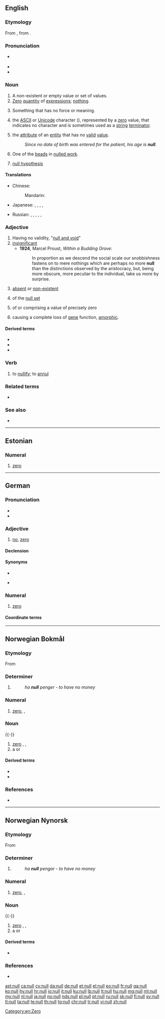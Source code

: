 {{also|Null|núll|null'}}
==English==
{{wikipedia|dab=null}}

===Etymology===
From {{etyl|frm|en}} {{m|frm|nul}}, from {{etyl|la|en}} {{m|la|nullus}}.

===Pronunciation===
* {{a|UK|US}} {{IPA|/nʌl/|lang=en}}
* {{audio|en-us-null.ogg|Audio (US)|lang=en}}
* {{rhymes|ʌl|lang=en}}

===Noun===
{{en-noun}}

# A non-existent or empty value or set of values.
# [[zero|Zero]] [[quantity]] of [[expression|expressions]]; [[nothing]].
#: {{rfquotek|Francis Bacon}}
# Something that has no force or meaning.
# {{lb|en|computing}} the [[ASCII]] or [[Unicode]] character (<big><big>{{lang|und|sc=Latinx|[[␀]]}}</big></big>), represented by a [[zero]] value, that indicates no character and is sometimes used as a [[string]] [[terminator]].
# {{lb|en|computing}} the [[attribute]] of an [[entity]] that has no [[valid]] [[value]].
#: ''Since no date of birth was entered for the patient, his age is '''null'''.''
# One of the [[bead]]s in [[nulled work]].
# {{lb|en|statistics}} [[null hypothesis]]

====Translations====
{{trans-top|a non-existent or empty value or set of values}}
* Chinese:
*: Mandarin: {{t|cmn|空值|tr=kōngzhí|sc=Hani}}
* Japanese: {{t+|ja|無|tr=mu|sc=Jpan}}, {{t+|ja|無価値|tr=むかち, mukachi|sc=Jpan}}, {{t+|ja|空白|tr=くうはく, kūhaku|sc=Jpan}}, {{t+|ja|ゼロ|tr=zero|sc=Jpan}}, {{t|ja|ヌル|tr=nuru|sc=Jpan}}
{{trans-mid}}
* Russian: {{qualifier|zero}} {{t+|ru|нуль|m}}, {{t|ru|пусто́е по́ле|n}}, {{t|ru|пусто́й указа́тель|m}}, {{t|ru|пусто́е значе́ние|n}}, {{t|ru|нулл|m}}, {{t|ru|налл|m}}
{{trans-bottom}}

===Adjective===
{{en-adj}}

# Having no validity, "[[null and void]]"
# [[insignificant]]
#* '''1924''', Marcel Proust, ''Within a Budding Grove'':
#*: In proportion as we descend the social scale our snobbishness fastens on to mere nothings which are perhaps no more '''null''' than the distinctions observed by the aristocracy, but, being more obscure, more peculiar to the individual, take us more by surprise.
# [[absent]] or [[non-existent]]
# {{lb|en|mathematics}} of the [[null set]]
# {{lb|en|mathematics}} of or comprising a value of precisely zero
# {{lb|en|genetics|of a mutation}} causing a complete loss of [[gene]] function, [[amorphic]].

====Derived terms====
* {{l|en|antinull}}
* {{l|en|null determiner}}
* {{l|en|nullity}}

===Verb===
{{en-verb}}

# {{lb|en|transitive}} to [[nullify]]; to [[annul]]
#: {{rfquotek|Milton}}

===Related terms===
* {{l|en|annul}}

===See also===
* {{l|en|nil}}

----

==Estonian==

===Numeral===
{{head|et|numeral}}

# {{lb|et|cardinal}} [[zero]]

----

==German==

===Pronunciation===
* {{IPA|/nʊl/|lang=de}}
* {{audio|De-null.ogg|Audio|lang=de}}

===Adjective===
{{de-adj|-}}

# {{lb|de|slang}} [[no]], [[zero]] {{gloss|absolutely none}}

====Declension====
{{de-decl-adj-notcomp|null}}

====Synonyms====
* {{l|de|kein}}
* {{l|de|überhaupt}} {{l|de|kein}}

===Numeral===
{{head|de|numeral}}

# {{lb|de|cardinal}} [[zero]]

====Coordinate terms====
{{de-cardinal}}

----

==Norwegian Bokmål==

===Etymology===
From {{etyl|la|nb}} {{m|la|nullus}}

===Determiner===
{{head|nb|determiner}}

# {{l|en|no}} {{qualifier|determiner: not any}}
#: ''ha '''null''' penger - to have no money''

===Numeral===
{{head|nb|numeral}}

# {{lb|nb|cardinal}} [[zero]], {{l|en|nought}}, {{l|en|nil}}

===Noun===
{{nb-noun-m1}} {{-}}
{{nb-noun-n3}}

# [[zero]] {{gloss|numeric symbol of zero}}, {{l|en|nought}}, {{l|en|nil}}
# a {{l|en|nobody}} or {{l|en|nonentity}} {{qualifier|derogatory about a person}}

====Derived terms====
* {{l|nb|nullstille}}
* {{l|nb|nulltoleranse}}

===References===
* {{R:The Bokmål Dictionary}}

----

==Norwegian Nynorsk==

===Etymology===
From {{etyl|la|nn}} {{m|la|nullus}}

===Determiner===
{{head|nn|determiner}}

# {{l|en|no}} {{qualifier|determiner: not any}}
#: ''ha '''null''' pengar - to have no money''

===Numeral===
{{head|nn|numeral}}

# {{lb|nn|cardinal}} [[zero]], {{l|en|nought}}, {{l|en|nil}}

===Noun===
{{nn-noun-m1}} {{-}}
{{nn-noun-n1}}

# [[zero]] {{q|numeric symbol of zero}}, {{l|en|nought}}, {{l|en|nil}}
# a {{l|en|nobody}} or {{l|en|nonentity}} {{q|derogatory about a person}}

====Derived terms====
* {{l|nn|nulltoleranse}}

===References===
* {{R:The Nynorsk Dictionary}}

[[Category:en:Zero]]

[[ast:null]]
[[ca:null]]
[[cy:null]]
[[da:null]]
[[de:null]]
[[et:null]]
[[el:null]]
[[eo:null]]
[[fr:null]]
[[ga:null]]
[[ko:null]]
[[hy:null]]
[[hr:null]]
[[io:null]]
[[it:null]]
[[ku:null]]
[[lb:null]]
[[lt:null]]
[[hu:null]]
[[mg:null]]
[[ml:null]]
[[my:null]]
[[nl:null]]
[[ja:null]]
[[no:null]]
[[nds:null]]
[[pl:null]]
[[pt:null]]
[[ru:null]]
[[sk:null]]
[[fi:null]]
[[sv:null]]
[[tl:null]]
[[ta:null]]
[[te:null]]
[[th:null]]
[[tg:null]]
[[chr:null]]
[[tr:null]]
[[vi:null]]
[[zh:null]]